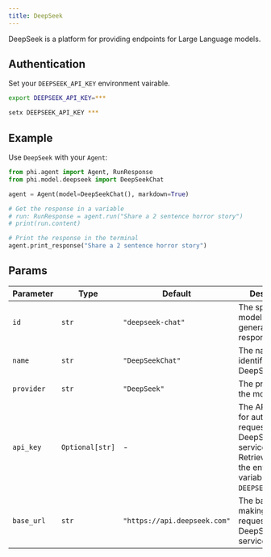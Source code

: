 ```yaml
---
title: DeepSeek
---
```


DeepSeek is a platform for providing endpoints for Large Language models.

## Authentication

Set your `DEEPSEEK_API_KEY` environment vairable.

<CodeGroup>

```bash Mac
export DEEPSEEK_API_KEY=***
```

```bash Windows
setx DEEPSEEK_API_KEY ***
```

</CodeGroup>

## Example

Use `DeepSeek` with your `Agent`: 

<CodeGroup>

```python agent.py
from phi.agent import Agent, RunResponse
from phi.model.deepseek import DeepSeekChat

agent = Agent(model=DeepSeekChat(), markdown=True)

# Get the response in a variable
# run: RunResponse = agent.run("Share a 2 sentence horror story")
# print(run.content)

# Print the response in the terminal
agent.print_response("Share a 2 sentence horror story")


```

</CodeGroup>

## Params

| Parameter | Type | Default | Description |
|-----------|------|---------|-------------|
| `id` | `str` | `"deepseek-chat"` | The specific model ID used for generating responses. |
| `name` | `str` | `"DeepSeekChat"` | The name identifier for the DeepSeek model. |
| `provider` | `str` | `"DeepSeek"` | The provider of the model. |
| `api_key` | `Optional[str]` | - | The API key used for authenticating requests to the DeepSeek service. Retrieved from the environment variable `DEEPSEEK_API_KEY`. |
| `base_url` | `str` | `"https://api.deepseek.com"` | The base URL for making API requests to the DeepSeek service. |
